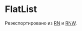 # FlatList

Реэкспортировано из [RN](https://reactnative.dev/docs/flatlist) и [RNW](https://necolas.github.io/react-native-web/docs/lists/).
